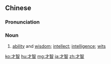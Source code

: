 ==Chinese==
{{zh-forms}}

===Pronunciation===
{{zh-pron
|m=cáizhì
|c=coi4 zi3
|h=pfs=chhòi-chṳ
|mn=châi-tì
|cat=n
}}

===Noun===
{{zh-noun}}

# [[ability]] and [[wisdom]]; [[intellect]]; [[intelligence]]; [[wits]]

{{zh-cat|Advanced}}

[[ko:才智]]
[[hu:才智]]
[[mg:才智]]
[[ja:才智]]
[[zh:才智]]